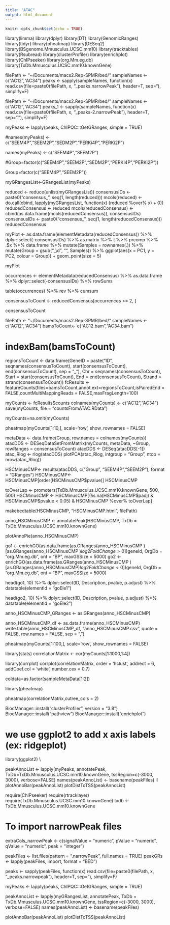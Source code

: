 ```yaml
---
title: "ATAC"
output: html_document
---
```


```r
knitr::opts_chunk$set(echo = TRUE)
```

library(limma)
library(dplyr)
library(DT)
library(GenomicRanges)
library(tidyr)
library(pheatmap)
library(DESeq2)
library(BSgenome.Mmusculus.UCSC.mm10)
library(tracktables)
library(Rsubread)
library(clusterProfiler)
library(enrichplot)
library(ChIPseeker)
library(org.Mm.eg.db)
library(TxDb.Mmusculus.UCSC.mm10.knownGene)




filePath <- "~/Documents/macs2.Rep-SPMR/bed/"
sampleNames <- c("AC12","AC34")
peaks <- sapply(sampleNames, function(x) read.csv(file=paste0(filePath, x, "_peaks.narrowPeak"), header=T, sep="\t"), simplify=F)

filePath <- "~/Documents/macs2.Rep-SPMR/bed/"
sampleNames <- c("AC12","AC34")
peaks_1 <- sapply(sampleNames, function(x) read.csv(file=paste0(filePath, x, "_peaks-2.narrowPeak"), header=T, sep="."), simplify=F)







myPeaks <- lapply(peaks, ChIPQC:::GetGRanges, simple = TRUE)

#names(myPeaks) <- c("SEEM4P","SEEM2P","SEDM2P","PERKi4P","PERKi2P")

names(myPeaks) <- c("SEEM4P","SEEM2P")

#Group=factor(c("SEEM4P","SEEM2P","SEDM2P","PERKi4P","PERKi2P"))

Group=factor(c("SEEM4P","SEEM2P"))

myGRangesList<-GRangesList(myPeaks)   

reduced <- reduce(unlist(myGRangesList))
consensusIDs <- paste0("consensus_", seq(1, length(reduced)))
mcols(reduced) <- do.call(cbind, lapply(myGRangesList, function(x) (reduced %over% x) + 0))
reducedConsensus <- reduced
mcols(reducedConsensus) <- cbind(as.data.frame(mcols(reducedConsensus)), consensusIDs)
consensusIDs <- paste0("consensus_", seq(1, length(reducedConsensus)))
reducedConsensus








myPlot <- as.data.frame(elementMetadata(reducedConsensus)) %>% dplyr::select(-consensusIDs) %>% 
    as.matrix %>% t %>% prcomp %>% .$x %>% data.frame %>% mutate(Samples = rownames(.)) %>% 
    mutate(Group = gsub("_\\d", "", Samples)) %>% ggplot(aes(x = PC1, y = PC2, 
    colour = Group)) + geom_point(size = 5)

myPlot




occurrences <- elementMetadata(reducedConsensus) %>% as.data.frame %>% dplyr::select(-consensusIDs) %>% 
    rowSums

table(occurrences) %>% rev %>% cumsum


consensusToCount <- reducedConsensus[occurrences >= 2, ]

consensusToCount



filePath <- "~/Documents/macs2.Rep-SPMR/bed/"
sampleNames <- c("AC12","AC34")
bamsToCount<- c("AC12.bam","AC34.bam")

# indexBam(bamsToCount)
regionsToCount <- data.frame(GeneID = paste("ID", seqnames(consensusToCount), 
    start(consensusToCount), end(consensusToCount), sep = "_"), Chr = seqnames(consensusToCount), 
    Start = start(consensusToCount), End = end(consensusToCount), Strand = strand(consensusToCount))
fcResults <- featureCounts(files=bamsToCount,annot.ext=regionsToCount,isPairedEnd = FALSE,countMultiMappingReads = FALSE,maxFragLength=100)


myCounts <- fcResults$counts
colnames(myCounts) <- c("AC12","AC34")
save(myCounts, file = "countsFromATAC.RData")

myCounts=na.omit(myCounts)

pheatmap(myCounts[1:10,], scale='row', show_rownames = FALSE)





metaData <- data.frame(Group, row.names = colnames(myCounts))
atacDDS <- DESeqDataSetFromMatrix(myCounts, metaData, ~Group, rowRanges = consensusToCount)
atacDDS <- DESeq(atacDDS[-1])
atac_Rlog <- rlog(atacDDS)
plotPCA(atac_Rlog, intgroup = "Group", ntop = nrow(atac_Rlog))







HSCMinusCMP<- results(atacDDS, c("Group", "SEEM4P","SEEM2P"), format = "GRanges")
HSCMinusCMP<- HSCMinusCMP[order(HSCMinusCMP$pvalue)]
HSCMinusCMP



toOverLap <- promoters(TxDb.Mmusculus.UCSC.mm10.knownGene, 500, 500)
HSCMinusCMP <- HSCMinusCMP[(!is.na(HSCMinusCMP$padj) & HSCMinusCMP$pvalue < 0.05) & HSCMinusCMP %over% toOverLap]

makebedtable(HSCMinusCMP, "HSCMinusCMP.html", filePath)




anno_HSCMinusCMP <- annotatePeak(HSCMinusCMP, TxDb = TxDb.Mmusculus.UCSC.mm10.knownGene)


plotAnnoPie(anno_HSCMinusCMP)


go1 <- enrichGO(as.data.frame(as.GRanges(anno_HSCMinusCMP )[as.GRanges(anno_HSCMinusCMP )$log2FoldChange > 
    0])$geneId, OrgDb = "org.Mm.eg.db", ont = "BP", maxGSSize = 5000)
go2 <- enrichGO(as.data.frame(as.GRanges(anno_HSCMinusCMP )[as.GRanges(anno_HSCMinusCMP)$log2FoldChange < 
    0])$geneId, OrgDb = "org.Mm.eg.db", ont = "BP", maxGSSize = 5000)
    


head(go1, 10) %>% dplyr::select(ID, Description, pvalue, p.adjust) %>% datatable(elementId = "goEle1")
    
head(go2, 10) %>% dplyr::select(ID, Description, pvalue, p.adjust) %>% datatable(elementId = "goEle2")





anno_HSCMinusCMP_GRanges <- as.GRanges(anno_HSCMinusCMP)



anno_HSCMinusCMP_df <- as.data.frame(anno_HSCMinusCMP)
write.table(anno_HSCMinusCMP_df, "anno_HSCMinusCMP.csv", quote = FALSE, row.names = FALSE, sep = ",")












pheatmap(myCounts[1:100,], scale='row', show_rownames = FALSE)





library(stats)
correlationMatrix <- cor(myCounts[1:1000,1:4])


library(corrplot)
corrplot(correlationMatrix, order = 'hclust',  addrect = 6, addCoef.col = 'white', number.cex = 0.7) 


coldata=as.factor(sampleMetaData[1:2])

library(pheatmap)


pheatmap(correlationMatrix,cutree_cols = 2)






BiocManager::install("clusterProfiler", version = "3.8")
BiocManager::install("pathview")
BiocManager::install("enrichplot")

# we use ggplot2 to add x axis labels (ex: ridgeplot)
library(ggplot2)
\\






peakAnnoList <- lapply(myPeaks, annotatePeak, TxDb=TxDb.Mmusculus.UCSC.mm10.knownGene, tssRegion=c(-3000, 3000), verbose=FALSE)
names(peakAnnoList) <- basename(peakFiles)
ll
plotAnnoBar(peakAnnoList)
plotDistToTSS(peakAnnoList)









require(ChIPseeker)
require(rtracklayer)
require(TxDb.Mmusculus.UCSC.mm10.knownGene)
txdb <- TxDb.Mmusculus.UCSC.mm10.knownGene

# To import narrowPeak files
extraCols_narrowPeak <- c(signalValue = "numeric", pValue = "numeric",
                          qValue = "numeric", peak = "integer")

peakFiles <- list.files(pattern = ".narrowPeak", full.names = TRUE)
peakGRs <- lapply(peakFiles, import, format = "BED")


peaks <- sapply(peakFiles, function(x) read.csv(file=paste0(filePath, x, "_peaks.narrowpeak"), header=T, sep="\t"), simplify=F)


myPeaks <- lapply(peaks, ChIPQC:::GetGRanges, simple = TRUE)

peakAnnoList <- lapply(myGRangesList, annotatePeak, TxDb = TxDb.Mmusculus.UCSC.mm10.knownGene, tssRegion=c(-3000, 3000), verbose=FALSE)
names(peakAnnoList) <- basename(peakFiles)

plotAnnoBar(peakAnnoList)
plotDistToTSS(peakAnnoList)
